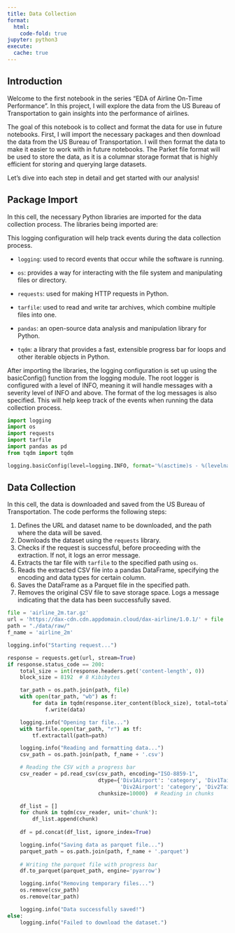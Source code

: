 ```yaml
---
title: Data Collection
format: 
  html:
    code-fold: true
jupyter: python3
execute: 
  cache: true
---
```


## Introduction

Welcome to the first notebook in the series "EDA of Airline On-Time Performance". In this project, I will explore the data from the US Bureau of Transportation to gain insights into the performance of airlines.

The goal of this notebook is to collect and format the data for use in future notebooks. First, I will import the necessary packages and then download the data from the US Bureau of Transportation. I will then format the data to make it easier to work with in future notebooks. The Parket file format will be used to store the data, as it is a columnar storage format that is highly efficient for storing and querying large datasets.

Let's dive into each step in detail and get started with our analysis!

## Package Import

In this cell, the necessary Python libraries are imported for the data collection process. The libraries being imported are:

This logging configuration will help track events during the data collection process.

- `logging`: used to record events that occur while the software is running.

- `os`: provides a way for interacting with the file system and manipulating files or directory.

- `requests`: used for making HTTP requests in Python.

- `tarfile`: used to read and write tar archives, which combine multiple files into one.

- `pandas`: an open-source data analysis and manipulation library for Python.

- `tqdm`: a library that provides a fast, extensible progress bar for loops and other iterable objects in Python.

After importing the libraries, the logging configuration is set up using the basicConfig() function from the logging module. The root logger is configured with a level of INFO, meaning it will handle messages with a severity level of INFO and above. The format of the log messages is also specified. This will help keep track of the events when running the data collection process.

```python
import logging
import os
import requests
import tarfile
import pandas as pd
from tqdm import tqdm

logging.basicConfig(level=logging.INFO, format='%(asctime)s - %(levelname)s - %(message)s')
```

## Data Collection

In this cell, the data is downloaded and saved from the US Bureau of Transportation. The code performs the following steps:

1. Defines the URL and dataset name to be downloaded, and the path where the data will be saved.
2. Downloads the dataset using the `requests` library.
3. Checks if the request is successful, before proceeding with the extraction. If not, it logs an error message.
4. Extracts the tar file with `tarfile` to the specified path using `os`.
5. Reads the extracted CSV file into a pandas DataFrame, specifying the encoding and data types for certain column.
6. Saves the DataFrame as a Parquet file in the specified path.
7. Removes the original CSV file to save storage space. Logs a message indicating that the data has been successfully saved.

```python
file = 'airline_2m.tar.gz'
url = 'https://dax-cdn.cdn.appdomain.cloud/dax-airline/1.0.1/' + file
path = "./data/raw/"
f_name = 'airline_2m'

logging.info("Starting request...")

response = requests.get(url, stream=True)
if response.status_code == 200:
    total_size = int(response.headers.get('content-length', 0))
    block_size = 8192  # 8 Kibibytes

    tar_path = os.path.join(path, file)
    with open(tar_path, "wb") as f:
        for data in tqdm(response.iter_content(block_size), total=total_size // block_size, unit='KiB', unit_scale=True):
            f.write(data)

    logging.info("Opening tar file...")
    with tarfile.open(tar_path, "r") as tf:
        tf.extractall(path=path)

    logging.info("Reading and formatting data...")
    csv_path = os.path.join(path, f_name + '.csv')

    # Reading the CSV with a progress bar
    csv_reader = pd.read_csv(csv_path, encoding="ISO-8859-1",
                             dtype={'Div1Airport': 'category', 'Div1TailNum': 'category', 
                                    'Div2Airport': 'category', 'Div2TailNum': 'category'},
                             chunksize=10000)  # Reading in chunks

    df_list = []
    for chunk in tqdm(csv_reader, unit='chunk'):
        df_list.append(chunk)
    
    df = pd.concat(df_list, ignore_index=True)

    logging.info("Saving data as parquet file...")
    parquet_path = os.path.join(path, f_name + '.parquet')
    
    # Writing the parquet file with progress bar
    df.to_parquet(parquet_path, engine='pyarrow')

    logging.info("Removing temporary files...")
    os.remove(csv_path)
    os.remove(tar_path)

    logging.info("Data successfully saved!")
else:
    logging.info("Failed to download the dataset.")
```

